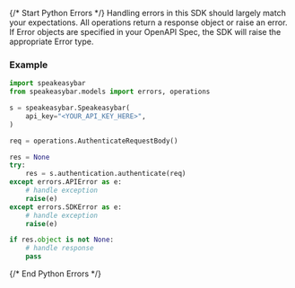 {/* Start Python Errors */}
Handling errors in this SDK should largely match your expectations.  All operations return a response object or raise an error.  If Error objects are specified in your OpenAPI Spec, the SDK will raise the appropriate Error type.



### Example

```python
import speakeasybar
from speakeasybar.models import errors, operations

s = speakeasybar.Speakeasybar(
    api_key="<YOUR_API_KEY_HERE>",
)

req = operations.AuthenticateRequestBody()

res = None
try:
    res = s.authentication.authenticate(req)
except errors.APIError as e:
    # handle exception
    raise(e)
except errors.SDKError as e:
    # handle exception
    raise(e)

if res.object is not None:
    # handle response
    pass
```

{/* End Python Errors */}
